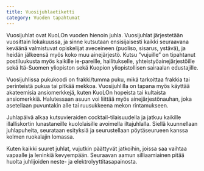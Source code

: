 ```yaml
---
title: Vuosijuhlaetiketti
category: Vuoden tapahtumat
---
```


Vuosijuhlat ovat KuoLOn vuoden hienoin juhla. Vuosijuhlat järjestetään vuosittain lokakuussa, ja sinne kutsutaan
ensisijaisesti kaikki seuraavana keväänä valmistuvat opiskelijat aveceineen (puoliso, sisarus, ystävä),
ja heidän jälkeensä myös koko muu ainejärjestö. Kutsu ”vujuille” on tipahtanut postiluukusta myös kaikille
ie-pareille, hallitukselle, yhteistyöainejärjestöille sekä Itä-Suomen yliopiston sekä Kuopion yliopistollisen
sairaalan edustajille.

Vuosijuhlissa pukukoodi on frakki/tumma puku, mikä tarkoittaa frakkia tai perinteistä pukua tai pitkää mekkoa.
Vuosijuhlilla on tapana myös käyttää akateemisia ansiomerkkejä, kuten KuoLOn hopeista tai kultaista ansiomerkkiä.
Halutessaan asuun voi liittää myös ainejärjestönauhan, joka asetellaan puvuntakin alle tai ruusukkeena mekon
rintamukseen.

Juhlapäivä alkaa kutsuvieraiden cocktail-tilaisuudella ja jatkuu kaikille illalliskortin lunastaneille
kuololaisille avoimella iltajuhlalla. Siellä kuunnellaan juhlapuheita, seurataan esityksiä ja seurustellaan
pöytäseurueen kanssa kolmen ruokalajin lomassa.

Kuten kaikki suuret juhlat, vujutkin päättyvät jatkoihin, joissa saa vaihtaa vapaalle ja leninkiä kevyempään.
Seuraavan aamun silliaamiainen pitää huolta juhlijoiden neste- ja elektrolyyttitasapainosta.
